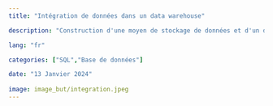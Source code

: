 ```yaml
---
title: "Intégration de données dans un data warehouse"

description: "Construction d'une moyen de stockage de données et d'un dashboard pour une entreprise de e-commerce. "

lang: "fr"

categories: ["SQL","Base de données"]

date: "13 Janvier 2024"
  
image: image_but/integration.jpeg
---
```





